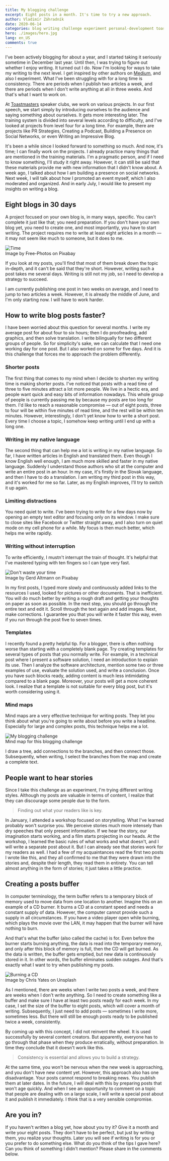 ```yaml
---
title: My blogging challenge
excerpt: Eight posts in a month. It's time to try a new approach.
author: Vladimír Záhradník
date: 2020-06-14
categories: blog writing challenge experiment personal-development toastmasters
hero: ./images/hero.jpg
lang: en_US
comments: true
---
```

I've been actively blogging for about a year, and I started taking it seriously sometime in December last year. Until then, I was trying to figure out whether I enjoy writing. It turned out I do. Now I'm looking for ways to take my writing to the next level. I get inspired by other authors on [Medium][medium], and also I experiment. What I've been struggling with for a long time is consistency. There are periods when I publish two articles a week, and there are periods when I don't write anything at all in three weeks. And that's what I want to work on.

At [Toastmasters][toastmasters] speaker clubs, we work on various projects. In our first speech, we start simply by introducing ourselves to the audience and saying something about ourselves. It gets more interesting later. The training system is divided into several levels according to difficulty, and I've looked at projects from level four for a long time. For example, there are projects like PR Strategies, Creating a Podcast, Building a Presence on Social Networks, or even Writing an Impressive Blog.

It's been a while since I looked forward to something so much. And now, it's time; I can finally work on the projects. I already practice many things that are mentioned in the training materials. I'm a pragmatic person, and if I need to know something, I'll study it right away. However, it can still be said that these materials provide me with new information that I didn't know about. A week ago, I talked about how I am building a presence on social networks. Next week, I will talk about how I promoted an event myself, which I also moderated and organized. And in early July, I would like to present my insights on writing a blog.

## Eight blogs in 30 days
A project focused on your own blog is, in many ways, specific. You can't complete it just like that; you need preparation. If you don't have your own blog yet, you need to create one, and most importantly, you have to start writing. The project requires me to write at least eight articles in a month — it may not seem like much to someone, but it does to me.

<div className="Image__Large">
  <img src="./images/time.jpg" alt="Time" />
  <figcaption>Image by Free-Photos on Pixabay</figcaption>
</div>

If you look at my posts, you'll find that most of them break down the topic in-depth, and it can't be said that they're short. However, writing such a post takes me several days. Writing is still not my job, so I need to develop a strategy to succeed.

I am currently publishing one post in two weeks on average, and I need to jump to two articles a week. However, it is already the middle of June, and I'm only starting now. I will have to work harder.

## How to write blog posts faster?
I have been worried about this question for several months. I write my average post for about four to six hours; then I do proofreading, add graphics, and then solve translation. I write bilingually for two different groups of people. So for simplicity's sake, we can calculate that I need one working day for one post. But I also worked on some for five days. And it is this challenge that forces me to approach the problem differently.

### Shorter posts
The first thing that comes to my mind when I decide to shorten my writing time is making shorter posts. I've noticed that posts with a read time of three to five minutes attract a lot more people. We live in a hectic era, and people want quick and easy bits of information nowadays. This whole group of people is currently passing me by because my posts are too long for them. I'd like to reach a reasonable compromise — out of eight posts, three to four will be within five minutes of read time, and the rest will be within ten minutes. However, interestingly, I don't yet know how to write a short post. Every time I choose a topic, I somehow keep writing until I end up with a long one.

### Writing in my native language
The second thing that can help me a lot is writing in my native language. So far, I have written articles in English and translated them. Even though I know English well enough, I am much more skilled and faster in my native language. Suddenly I understand those authors who sit at the computer and write an entire post in an hour. In my case, it's firstly in the Slovak language, and then I have to do a translation. I am writing my third post in this way, and it's worked for me so far. Later, as my English improves, I'll try to switch it up again.

### Limiting distractions
You need quiet to write. I've been trying to write for a few days now by opening an empty text editor and focusing only on its window. I make sure to close sites like Facebook or Twitter straight away, and I also turn on quiet mode on my cell phone for a while. My focus is then much better, which helps me write rapidly.

### Writing without interruption
To write efficiently, I mustn't interrupt the train of thought. It's helpful that I've mastered typing with ten fingers so I can type very fast.

<div className="Image__Large">
  <img src="./images/stop-wasting-time.jpg" alt="Don't waste your time" />
  <figcaption>Image by Gerd Altmann on Pixabay</figcaption>
</div>

In my first posts, I typed more slowly and continuously added links to the resources I used, looked for pictures or other documents. That is inefficient. You will do much better by writing a rough draft and getting your thoughts on paper as soon as possible. In the next step, you should go through the entire text and edit it. Scroll through the text again and add images. Next, make corrections. I guarantee you that you will write it faster this way, even if you run through the post five to seven times.

### Templates
I recently found a pretty helpful tip. For a blogger, there is often nothing worse than starting with a completely blank page. Try creating templates for several types of posts that you normally write. For example, in a technical post where I present a software solution, I need an introduction to explain its use. Then I analyze the software architecture, mention some two or three examples of use, evaluate the solution used, and write a conclusion. Once you have such blocks ready, adding content is much less intimidating compared to a blank page. Moreover, your posts will get a more coherent look. I realize that a template is not suitable for every blog post, but it's worth considering using it.

### Mind maps
Mind maps are a very effective technique for writing posts. They let you think about what you're going to write about before you write a headline. Especially for large and complex posts, this technique helps me a lot.

<div className="Image__Large">
  <img src="./images/en/blogging-challenge.png" alt="My blogging challenge" />
  <figcaption>Mind map for this blogging challenge</figcaption>
</div>

I draw a tree, add connections to the branches, and then connect those. Subsequently, when writing, I select the branches from the map and create a complete text.

## People want to hear stories
Since I take this challenge as an experiment, I'm trying different writing styles. Although my posts are valuable in terms of content, I realize that they can discourage some people due to the form.

> Finding out what your readers like is key.

 In January, I attended a workshop focused on storytelling. What I've learned probably won't surprise you. We perceive stories much more intensely than dry speeches that only present information. If we hear the story, our imagination starts working, and a film starts projecting in our heads. At the workshop, I learned the basic rules of what works and what doesn't, and I will write a separate post about it. But I can already see that stories work for my readers as well. I had a few of my acquaintances read the first two posts I wrote like this, and they all confirmed to me that they were drawn into the stories and, despite their length, they read them in entirety. You can tell almost anything in the form of stories; it just takes a little practice.

## Creating a posts buffer
In computer terminology, the term buffer refers to a temporary block of memory used to move data from one location to another. Imagine this on an example of a CD burner. It burns a CD at a constant speed and needs a constant supply of data. However, the computer cannot provide such a supply in all circumstances. If you have a video player open while burning, which plays the movie over the LAN, it may happen that the burner will have nothing to burn.

And that's what the buffer (also called the cache) is for. Even before the burner starts burning anything, the data is read into the temporary memory, and only after this block of memory is full, then the CD will get burned. As the data is written, the buffer gets emptied, but new data is continuously stored in it. In other words, the buffer eliminates sudden outages. And that's exactly what I want to try when publishing my posts.

<div className="Image__Medium">
  <img src="./images/writable-cd.jpg" alt="Burning a CD" />
  <figcaption>Image by Chris Yates on Unsplash</figcaption>
</div>

As I mentioned, there are weeks when I write two posts a week, and there are weeks when I don't write anything. So I need to create something like a buffer and make sure I have at least two posts ready for each week. In my case, I set the size of the buffer to eight posts, which will cover a month of writing. Subsequently, I just need to add posts — sometimes I write more, sometimes less. But there will still be enough posts ready to be published twice a week, consistently.

By coming up with this concept, I did not reinvent the wheel. It is used successfully by several content creators. But apparently, everyone has to go through that phase when they produce erratically, without preparation. In time they conclude that it doesn't work like this. 

> Consistency is essential and allows you to build a strategy.

At the same time, you won't be nervous when the new week is approaching, and you don't have new content yet. However, this approach also has one disadvantage. Your posts cannot respond to breaking news. You publish them at later dates. In the future, I will deal with this by preparing posts that won't age quickly. And when I see an opportunity to comment on a topic that people are dealing with on a large scale, I will write a special post about it and publish it immediately. I think that is a very sensible compromise.

## Are you in?
If you haven't written a blog yet, how about you try it? Give it a month and write your eight posts. They don't have to be perfect, but just by writing them, you realize your thoughts. Later you will see if writing is for you or you prefer to do something else. What do you think of the tips I gave here? Can you think of something I didn't mention? Please share in the comments below.

[//]: # (Used references)
[medium]: https://medium.com/
[toastmasters]: https://www.toastmasters.org/